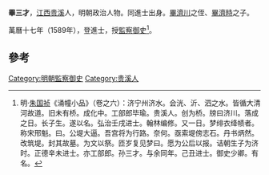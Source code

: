 '''畢三才'''，[[江西|江西]][[贵溪|贵溪]]人，明朝政治人物。同進士出身。[[畢濟川|畢濟川]]之侄、[[畢濟時|畢濟時]]之子。

萬曆十七年（1589年），登進士，授[[監察御史|監察御史]]<ref>明·[[朱国祯|朱国祯]]《涌幢小品》（卷之六）：济宁州济水。会洸、沂、泗之水。皆循大清河故道。旧未有桥。成化中。工部郎毕瑜。贵溪人。创为桥。牓曰济川。落成之日。长子生。遂以名。弘治壬戌进士。翰林编修。又一日。梦绯衣绛帻者。称宋邢魁。曰。公堤大逼。吾宫将为行路。奈何。亟索堤傍志石。丹书炳然。改筑堤。封其故墓。为文以祭。匝岁复见梦曰。愿为公后以报。诘朝生子为济时。正德辛未进士。亦工部郎。孙三才。与余同年。己丑进士。御史少卿。有名。</ref>。

==參考==
{{reflist}}
{{明朝人物小作品}}
{{萬曆十七年己丑科殿試金榜}}
{{DEFAULTSORT:Bi畢}}
[[Category:明朝監察御史|Category:明朝監察御史]]
[[Category:贵溪人|Category:贵溪人]]
